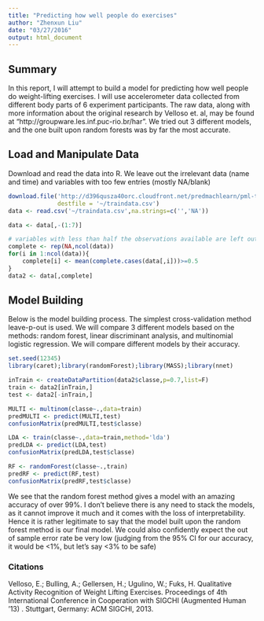 ```yaml
---
title: "Predicting how well people do exercises"
author: "Zhenxun Liu"
date: "03/27/2016"
output: html_document
---
```


##  Summary

In this report, I will attempt to build a model for predicting how well people do weight-lifting exercises. I will use accelerometer data collected from different body parts of 6 experiment participants. The raw data, along with more information about the original research by Velloso et. al, may be found at "http://groupware.les.inf.puc-rio.br/har". We tried out 3 different models, and the one built upon random forests was by far the most accurate.

##  Load and Manipulate Data

Download and read the data into R. We leave out the irrelevant data (name and time) and variables with too few entries (mostly NA/blank)

```r
download.file('http://d396qusza40orc.cloudfront.net/predmachlearn/pml-training.csv',
              destfile = '~/traindata.csv')
data <- read.csv('~/traindata.csv',na.strings=c('','NA'))

data <- data[,-(1:7)]

# variables with less than half the observations available are left out
complete <- rep(NA,ncol(data))
for(i in 1:ncol(data)){
    complete[i] <- mean(complete.cases(data[,i]))>=0.5
}
data2 <- data[,complete]
```

##  Model Building

Below is the model building process. The simplest cross-validation method leave-p-out is used. We will compare 3 different models based on the methods: random forest, linear discriminant analysis, and multinomial logistic regression. We will compare different models by their accuracy.

```r
set.seed(12345)
library(caret);library(randomForest);library(MASS);library(nnet)

inTrain <- createDataPartition(data2$classe,p=0.7,list=F)
train <- data2[inTrain,]
test <- data2[-inTrain,]

MULTI <- multinom(classe~.,data=train)
predMULTI <- predict(MULTI,test)
confusionMatrix(predMULTI,test$classe)

LDA <- train(classe~.,data=train,method='lda')
predLDA <- predict(LDA,test)
confusionMatrix(predLDA,test$classe)

RF <- randomForest(classe~.,train)
predRF <- predict(RF,test)
confusionMatrix(predRF,test$classe)
```

We see that the random forest method gives a model with an amazing accuracy of over 99%. I don't believe there is any need to stack the models, as it cannot improve it much and it comes with the loss of interpretability. Hence it is rather legitimate to say that the model built upon the random forest method is our final model. We could also confidently expect the out of sample error rate be very low (judging from the 95% CI for our accuracy, it would be <1%, but let's say <3% to be safe)


###  Citations

Velloso, E.; Bulling, A.; Gellersen, H.; Ugulino, W.; Fuks, H. Qualitative Activity Recognition of Weight Lifting Exercises. Proceedings of 4th International Conference in Cooperation with SIGCHI (Augmented Human '13) . Stuttgart, Germany: ACM SIGCHI, 2013.


